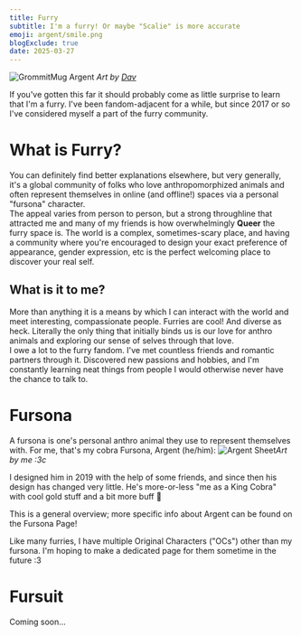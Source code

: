 ```yaml
---
title: Furry
subtitle: I'm a furry! Or maybe "Scalie" is more accurate
emoji: argent/smile.png
blogExclude: true
date: 2025-03-27
---
```


![GrommitMug Argent](@assets/aboutPages/furry/GrommitMugArgent_Dav-erage.jpg)
_Art by <a href="https://bsky.app/profile/dav-erage.bsky.social">Dav</a>_

If you've gotten this far it should probably come as little surprise to learn that I'm a furry. I've been fandom-adjacent for a while, but since 2017 or so I've considered myself a part of the furry community.

# What is Furry?
You can definitely find better explanations <TextDeco inline={true} url="https://en.wikipedia.org/wiki/Furry_fandom">elsewhere</TextDeco>, but very generally, it's a global community of folks who love anthropomorphized animals and often represent themselves in online (and offline!) spaces via a personal "fursona" character.\
The appeal varies from person to person, but a strong throughline that attracted me and many of my friends is how overwhelmingly **Queer** the furry space is. The world is a complex, sometimes-scary place, and having a community where you're encouraged to design your exact preference of appearance, gender expression, etc is the perfect welcoming place to discover your real self.

## What is it to me?
More than anything it is a means by which I can interact with the world and meet interesting, compassionate people. Furries are cool! And diverse as heck. Literally the only thing that initially binds us is our love for anthro animals and exploring our sense of selves through that love.\
I owe a lot to the furry fandom. I've met countless friends and romantic partners through it. Discovered new passions and hobbies, and I'm constantly learning neat things from people I would otherwise never have the chance to talk to.

# Fursona
A fursona is one's personal anthro animal they use to represent themselves with. For me, that's my cobra Fursona, <TextDeco inline={true} url="/fursona">Argent</TextDeco> (he/him):
<Image src={ArgentSheet} alt="Argent Sheet"/>_Art by me :3c_

I designed him in 2019 with the help of some friends, and since then his design has changed very little. He's more-or-less "me as a King Cobra" with cool gold stuff and a bit more buff 💪

<EmojiBlockquote emoji={ArgentThink} size="emoji">This is a general overview; more specific info about Argent can be found on the <TextDeco inline={true} url="/fursona">Fursona Page</TextDeco>!</EmojiBlockquote>

Like many furries, I have multiple Original Characters ("OCs") other than my fursona. I'm hoping to make a dedicated page for them sometime in the future :3

# Fursuit
<EmojiBlockquote emoji={eyes} size="emoji">Coming soon...</EmojiBlockquote>